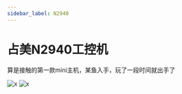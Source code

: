 ```yaml
---
sidebar_label: N2940 
---
```


# 占美N2940工控机

算是接触的第一款mini主机，某鱼入手，玩了一段时间就出手了

![x](/img/docs/mini-pc/n2940_2.jpg)
![x](/img/docs/mini-pc/n2940_1.jpg)